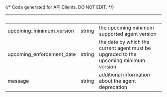 {/* Code generated for API Clients. DO NOT EDIT. */}

| &nbsp;                    | &nbsp; | &nbsp;                                                                               |
| ------------------------- | ------ | ------------------------------------------------------------------------------------ |
| upcoming_minimum_version  | string | the upcoming minimum supported agent version                                         |
| upcoming_enforcement_date | string | the date by which the current agent must be upgraded to the upcoming minimum version |
| message                   | string | additional information about the agent deprecation                                   |
